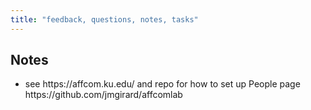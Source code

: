 ```yaml
---
title: "feedback, questions, notes, tasks"
---
```


## Notes

* see https://affcom.ku.edu/ and repo for how to set up People page https://github.com/jmgirard/affcomlab

